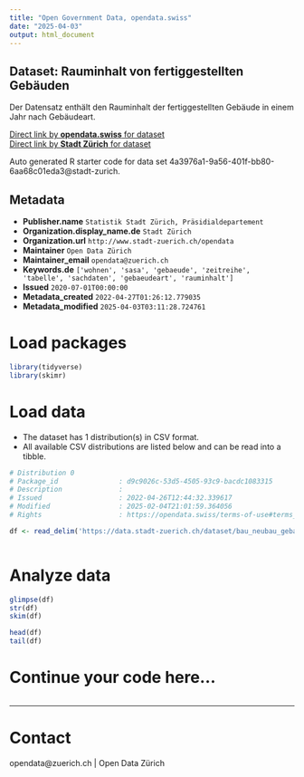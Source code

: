 ```yaml
---
title: "Open Government Data, opendata.swiss"
date: "2025-04-03"
output: html_document
---
```


## Dataset: Rauminhalt von fertiggestellten Gebäuden

Der Datensatz enthält den Rauminhalt der fertiggestellten Gebäude in einem Jahr nach Gebäudeart.

[Direct link by **opendata.swiss** for dataset](https://opendata.swiss/de/dataset/rauminhalt-von-fertigerstellten-gebauden-seit-1901)<br>
[Direct link by **Stadt Zürich** for dataset](https://data.stadt-zuerich.ch/dataset/bau_neubau_gebart_rauminhalt_jahr_od5063)

Auto generated R starter code for data set 4a3976a1-9a56-401f-bb80-6aa68c01eda3@stadt-zurich.

## Metadata

- **Publisher.name** `Statistik Stadt Zürich, Präsidialdepartement`
- **Organization.display_name.de** `Stadt Zürich`
- **Organization.url** `http://www.stadt-zuerich.ch/opendata`
- **Maintainer** `Open Data Zürich`
- **Maintainer_email** `opendata@zuerich.ch`
- **Keywords.de** `['wohnen', 'sasa', 'gebaeude', 'zeitreihe', 'tabelle', 'sachdaten', 'gebaeudeart', 'rauminhalt']`
- **Issued** `2020-07-01T00:00:00`
- **Metadata_created** `2022-04-27T01:26:12.779035`
- **Metadata_modified** `2025-04-03T03:11:28.724761`


# Load packages

```r

library(tidyverse)
library(skimr)

```

# Load data

-   The dataset has 1 distribution(s) in CSV format.
-   All available CSV distributions are listed below and can be read into a tibble.

```r

# Distribution 0
# Package_id               : d9c9026c-53d5-4505-93c9-bacdc1083315
# Description              : 
# Issued                   : 2022-04-26T12:44:32.339617
# Modified                 : 2025-02-04T21:01:59.364056
# Rights                   : https://opendata.swiss/terms-of-use#terms_open

df <- read_delim('https://data.stadt-zuerich.ch/dataset/bau_neubau_gebart_rauminhalt_jahr_od5063/download/BAU506OD5063.csv')



```

# Analyze data

```r

glimpse(df)
str(df)
skim(df)

head(df)
tail(df)

```

# Continue your code here...

```r

```

------------------------------------------------------------------------

# Contact

opendata@zuerich.ch | Open Data Zürich
